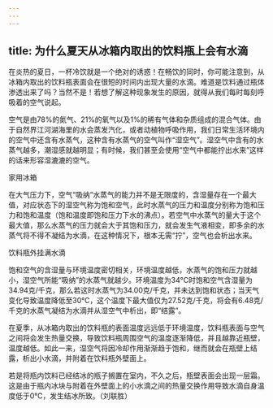 ```yaml
---
---
---
```

title: 为什么夏天从冰箱内取出的饮料瓶上会有水滴
---




在炎热的夏日，一杯冷饮就是一个绝对的诱惑！在畅饮的同时，你可能注意到，从冰箱内取出的饮料瓶表面会在很短的时间内出现大量的水滴。难道是饮料通过瓶体渗透出来了吗？当然不是！若想了解这种现象发生的原因，就得从我们每时每刻呼吸着的空气说起。

空气是由78%的氮气、21%的氧气以及1%的稀有气体和杂质组成的混合气体。由于自然界江河湖海里的水会蒸发汽化，或者动植物呼吸作用，我们日常生活环境内的空气中还含有水蒸气，这种含有水蒸气的空气叫作“湿空气”。湿空气中含有的水蒸气越多，潮湿感就越明显；有时候，我们甚至会使用“空气中都能拧出水来”这样的话来形容湿漉漉的空气。

家用冰箱



在大气压力下，空气“吸纳”水蒸气的能力并不是无限度的，含湿量存在一个最大值，对应状态下的湿空气称为饱和空气，此时水蒸气的压力和温度分别称为饱和压力和饱和温度（饱和温度即饱和压力下水的沸点）。若空气中水蒸气的量大于这个最大值，那么水蒸气的压力就会大于其饱和压力，就会发生气液相变，即多余的水蒸气将不得不凝结为水滴，在这种情况下，根本无需“拧”，空气也会析出水来。

饮料瓶外挂满水滴



饱和空气的含湿量与环境温度密切相关，环境温度越低，水蒸气的饱和压力就越小，湿空气所能“吸纳”的水蒸气就越少。环境温度为34℃时饱和空气含湿量为34.94克/千克，那么若这时水蒸气为34.00克/千克，并未达到饱和状态；当天气变化导致温度降低至30℃，这个温度下最大值仅为27.52克/千克，将会有6.48克/千克的水蒸气凝结为水滴并从湿空气中析出，即“结露”。

在夏季，从冰箱内取出的饮料瓶的表面温度远远低于环境温度，饮料瓶表面与空气之间将会发生热量交换，导致饮料瓶周围空气的温度逐渐降低，并且越靠近瓶壁，温度越低。如此一来，湿空气将因冷却作用渐渐趋于饱和，继而就会在瓶壁上结露，析出小水滴，并附着在饮料瓶外壁面上。

若是将瓶内饮料已经结冰的瓶子搁置在室内，不久之后，瓶壁表面会出现一层霜。这是由于瓶内冰块与附着在外壁面上的小水滴之间的热量交换作用导致水滴自身温度低于0℃，发生结冰所致。（刘联胜）